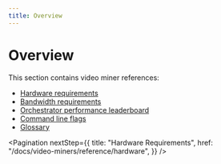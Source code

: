 ```yaml
---
title: Overview
---
```


# Overview

This section contains video miner references:

- [Hardware requirements](/docs/video-miners/reference/hardware)
- [Bandwidth requirements](/docs/video-miners/reference/bandwidth)
- [Orchestrator performance leaderboard](/docs/video-miners/reference/leaderboard)
- [Command line flags](/docs/video-miners/reference/cli-flags)
- [Glossary](/docs/video-miners/reference/glossary)

<Pagination
  nextStep={{
    title: "Hardware Requirements",
    href: "/docs/video-miners/reference/hardware",
  }}
/>
